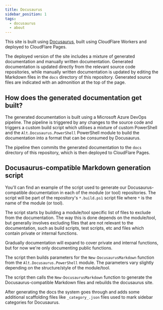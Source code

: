 ```yaml
---
title: Docusaurus
sidebar_position: 1
tags:
  - docusaurus
  - about
---
```


This site is built using [Docusaurus](https://docusaurus.io/), built using CloudFlare Workers and deployed to CloudFlare Pages.

The deployed version of the site includes a mixture of generated documentation and manually written documentation. Generated documentation is updated directly from the relevant source code repositories, while manually written documentation is updated by editing the Markdown files in the `docs` directory of this repository. Generated source files are indicated with an admonition at the top of the page.

## How does the generated documentation get built?

The generated documentation is built using a Microsoft Azure DevOps pipeline. The pipeline is triggered by any changes to the source code and triggers a custom build script which utilises a mixture of custom PowerShell and the `Alt.Docusaurus.PowerShell` PowerShell module to build the documentation into a format that can be consumed by Docusaurus.

The pipeline then commits the generated documentation to the `docs` directory of this repository, which is then deployed to CloudFlare Pages.

## Docusaurus-compatible Markdown generation script

You'll can find an example of the script used to generate our Docusaurus-compatible documentation in each of the module (or tool) repositories. The script will be part of the repository's `*.build.ps1` script file where `*` is the name of the module (or tool).

The script starts by building a module/tool specific list of files to exclude from the documentation. The way this is done depends on the module/tool, but generally involves excluding files that are not relevant to the documentation, such as build scripts, test scripts, etc and files which contain private or internal functions.

Gradually documentation will expand to cover private and internal functions, but for now we're only documenting public functions.

The script then builds parameters for the `New-DocusaurusMarkdown` function from the `Alt.Docusaurus.PowerShell` module. The parameters vary slightly depending on the structure/style of the module/tool.

The script then calls the `New-DocusaurusMarkdown` function to generate the Docusaurus-compatible Markdown files and rebuilds the docusaurus site.

After generating the docs the system goes through and adds some additional scaffolding files like `_category_.json` files used to mark sidebar categories for Docusaurus.